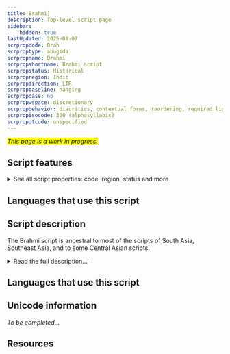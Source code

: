 ```yaml
---
title: Brahmi]
description: Top-level script page
sidebar:
    hidden: true
lastUpdated: 2025-08-07
scrpropcode: Brah
scrproptype: abugida
scrpropname: Brahmi
scrpropshortname: Brahmi script
scrpropstatus: Historical
scrpropregion: Indic
scrpropdirection: LTR
scrpropbaseline: hanging
scrpropcase: no
scrpropwspace: discretionary
scrpropbehavior: diacritics, contextual forms, reordering, required ligatures
scrpropisocode: 300 (alphasyllabic)
scrpropotcode: unspecified
---
```


<span style='background-color:yellow'>_This page is a work in progress._</span>


## Script features

<details>
<summary> See all script properties: code, region, status and more</summary>
<ScriptInfo />
</details>

## Languages that use this script

<WsList script='Brah' wsMax='5' />

## Script description

The Brahmi script is ancestral to most of the scripts of South Asia, Southeast Asia, and to some Central Asian scripts.

<details><summary>Read the full description...'</summary>_Not yet available._</details>

## Languages that use this script

<WsList script='Brah' wsMax='5' />

## Unicode information

_To be completed..._

## Resources

<ScriptResources detailSummary='seemore' />

